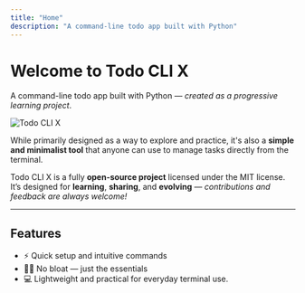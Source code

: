 ```yaml
---
title: "Home"
description: "A command-line todo app built with Python"
---
```


# Welcome to Todo CLI X

A command-line todo app built with Python — _created as a progressive learning project_.

![Todo CLI X](/images/screenshot.png)

While primarily designed as a way to explore and practice, it's also a **simple and minimalist tool** that anyone can use to manage tasks directly from the terminal.

Todo CLI X is a fully **open-source project** licensed under the MIT license. It’s designed for **learning**, **sharing**, and **evolving** — _contributions and feedback are always welcome!_

---

## Features

- ⚡️ Quick setup and intuitive commands
- 🧘‍♂️ No bloat — just the essentials
- 💻 Lightweight and practical for everyday terminal use.